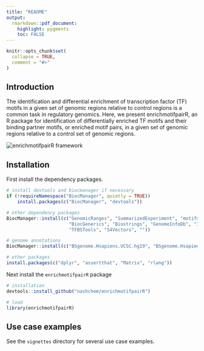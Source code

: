 ```yaml
---
title: "README"
output:
  rmarkdown::pdf_document:
    highlight: pygments
    toc: FALSE
---
```


```r
knitr::opts_chunk$set(
  collapse = TRUE,
  comment = "#>"
)
```

## Introduction
The identification and differential enrichment of transcription factor (TF) motifs in a given set of genomic regions relative to control regions is a common task in regulatory genomics. Here, we present enrichmotifpairR, an R package for identification of differentially enriched TF motifs and their binding partner motifs, or enriched motif pairs, in a given set of genomic regions relative to a control set of genomic regions.

![enrichmotifpairR framework](supple_Figure1.png)
\newpage

## Installation
First install the dependency packages.

```r
# install devtools and biocmanager if necessary
if (!requireNamespace("BiocManager", quietly = TRUE))
    install.packages(c("BiocManager", "devtools"))

# other dependency packages
BiocManager::install(c("GenomicRanges", "SummarizedExperiment", "motifmatchr", 
                       "BiocGenerics", "Biostrings", "GenomeInfoDb", "IRanges",
                       "TFBSTools", "S4Vectors", ""))

# genome annotations
BiocManager::install(c("BSgenome.Hsapiens.UCSC.hg19", "BSgenome.Hsapiens.UCSC.hg38"))

# other packages
install.packages(c("dplyr", "assertthat", "Matrix", "rlang"))

```

Next install the `enrichmotifpairR` package

```r
# installation
devtools::install_github("nashchem/enrichmotifpairR")

# load
library(enrichmotifpairR)

```

## Use case examples

See the `vignettes` directory for several use case examples.